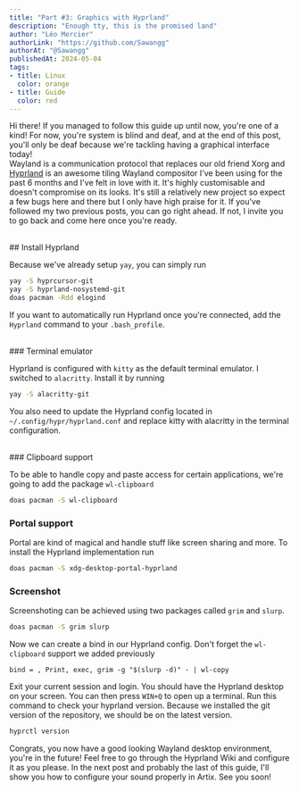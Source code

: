 ```yaml
---
title: "Part #3: Graphics with Hyprland"
description: "Enough tty, this is the promised land"
author: "Léo Mercier"
authorLink: "https://github.com/Sawangg"
authorAt: "@Sawangg"
publishedAt: 2024-05-04
tags: 
- title: Linux
  color: orange
- title: Guide
  color: red
---
```


Hi there! If you managed to follow this guide up until now, you're one of a kind! For now, you're system is blind and deaf, and at the end of this post, you'll only be deaf because we're tackling having a graphical interface today!
<br />
Wayland is a communication protocol that replaces our old friend Xorg and [Hyprland](https://wiki.hyprland.org/) is an awesome tiling Wayland compositor I've been using for the past 6 months and I've felt in love with it. It's highly customisable and doesn't compromise on its looks. It's still a relatively new project so expect a few bugs here and there but I only have high praise for it. If you've followed my two previous posts, you can go right ahead. If not, I invite you to go back and come here once you're ready.

<br />
## Install Hyprland

Because we've already setup `yay`, you can simply run
```sh
yay -S hyprcursor-git
yay -S hyprland-nosystemd-git
doas pacman -Rdd elogind
```

If you want to automatically run Hyprland once you're connected, add the `Hyprland` command to your `.bash_profile`.

<br />
### Terminal emulator

Hyprland is configured with `kitty` as the default terminal emulator. I switched to `alacritty`. Install it by running
```sh
yay -S alacritty-git
```
You also need to update the Hyprland config located in `~/.config/hypr/hyprland.conf` and replace kitty with alacritty in the terminal configuration.

<br />
### Clipboard support

To be able to handle copy and paste access for certain applications, we're going to add the package `wl-clipboard`
```sh
doas pacman -S wl-clipboard
```

### Portal support

Portal are kind of magical and handle stuff like screen sharing and more. To install the Hyprland implementation run
```sh
doas pacman -S xdg-desktop-portal-hyprland
```

### Screenshot

Screenshoting can be achieved using two packages called `grim` and `slurp`.
```sh
doas pacman -S grim slurp
```

Now we can create a bind in our Hyprland config. Don't forget the `wl-clipboard` support we added previously
```
bind = , Print, exec, grim -g "$(slurp -d)" - | wl-copy
```

Exit your current session and login. You should have the Hyprland desktop on your screen. You can then press `WIN+Q` to open up a terminal.
Run this command to check your hyprland version. Because we installed the git version of the repository, we should be on the latest version.
```sh
hyprctl version
```

Congrats, you now have a good looking Wayland desktop environment, you're in the future! Feel free to go through the Hyprland Wiki and configure it as you please. In the next post and probably the last of this guide, I'll show you how to configure your sound properly in Artix. See you soon!

